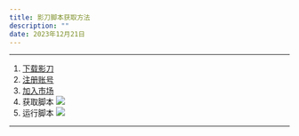 ```yaml
---
title: 影刀脚本获取方法
description: ""
date: 2023年12月21日
---
```


---
1. [下载影刀](https://www.yingdao.com/client-download/ "影刀官网")
2. [注册账号](https://www.winrobot360.com/share/activity?inviteUserUuid=115048438398726145 "影刀官网")
3. [加入市场](https://www.winrobot360.com/share/accede?inviteKey=00c6e9f8-4533-42f9-93ee-c3ed8554681d)
4. 获取脚本
![](https://raw.githubusercontent.com/2DOG-G/Pic/Pic/20231221164729.png)
5. 运行脚本
![](https://raw.githubusercontent.com/2DOG-G/Pic/Pic/20231221164902.png)
---